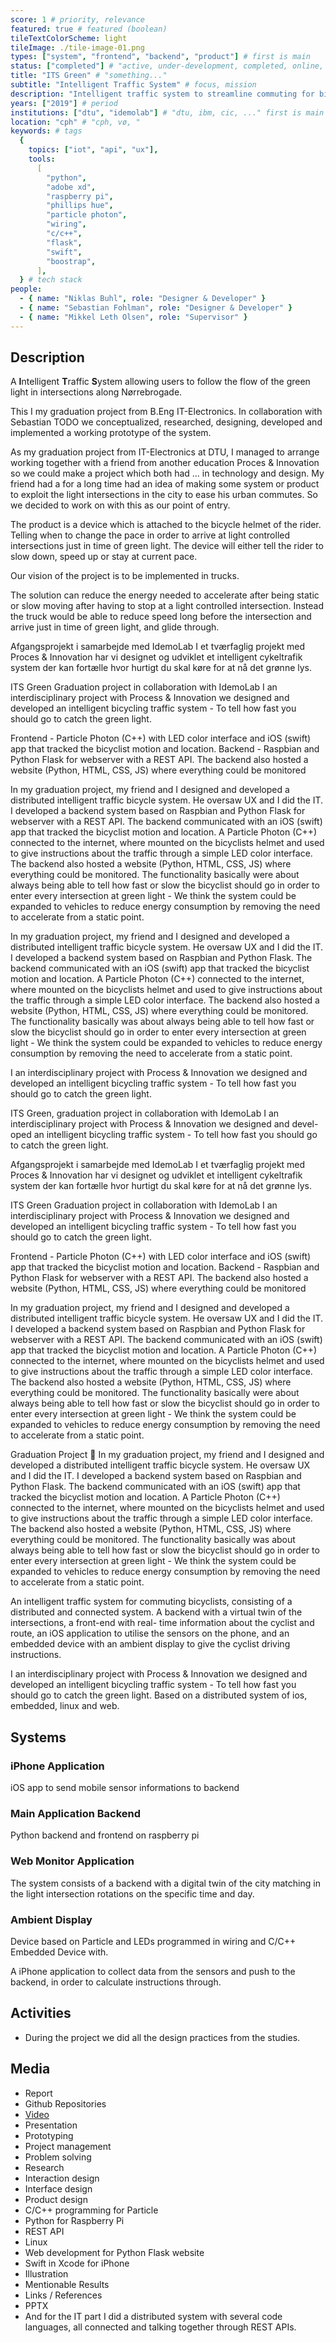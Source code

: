 ```yaml
---
score: 1 # priority, relevance
featured: true # featured (boolean)
tileTextColorScheme: light
tileImage: ./tile-image-01.png
types: ["system", "frontend", "backend", "product"] # first is main
status: ["completed"] # "active, under-development, completed, online, ..."
title: "ITS Green" # "something..."
subtitle: "Intelligent Traffic System" # focus, mission
description: "Intelligent traffic system to streamline commuting for bicyclists through light controlled intersections."
years: ["2019"] # period
institutions: ["dtu", "idemolab"] # "dtu, ibm, cic, ..." first is main
location: "cph" # "cph, vø, "
keywords: # tags
  {
    topics: ["iot", "api", "ux"],
    tools:
      [
        "python",
        "adobe xd",
        "raspberry pi",
        "phillips hue",
        "particle photon",
        "wiring",
        "c/c++",
        "flask",
        "swift",
        "boostrap",
      ],
  } # tech stack
people:
  - { name: "Niklas Buhl", role: "Designer & Developer" }
  - { name: "Sebastian Fohlman", role: "Designer & Developer" }
  - { name: "Mikkel Leth Olsen", role: "Supervisor" }
---
```


<!-- # ITS Green -->

## Description

A **I**ntelligent **T**raffic **S**ystem allowing users to follow the flow of the green light in intersections along Nørrebrogade.

This I my graduation project from B.Eng IT-Electronics. In collaboration with Sebastian TODO we conceptualized, researched, designing, developed and implemented a working prototype of the system.

As my graduation project from IT-Electronics at DTU, I managed to arrange working together with a friend from another education Proces & Innovation so we could make a project which both had … in technology and design.
My friend had a for a long time had an idea of making some system or product to exploit the light intersections in the city to ease his urban commutes. So we decided to work on with this as our point of entry.

The product is a device which is attached to the bicycle helmet of the rider. Telling when to change the pace in order to arrive at light controlled intersections just in time of green light. The device will either tell the rider to slow down, speed up or stay at current pace.

Our vision of the project is to be implemented in trucks.

The solution can reduce the energy needed to accelerate after being static or slow moving after having to stop at a light controlled intersection. Instead the truck would be able to reduce speed long before the intersection and arrive just in time of green light, and glide through.

Afgangsprojekt i samarbejde med IdemoLab
I et tværfaglig projekt med Proces & Innovation har vi designet og udviklet et intelligent cykeltrafik system der kan fortælle hvor hurtigt du skal køre for at nå det grønne lys.

ITS Green Graduation project in collaboration with IdemoLab
I an interdisciplinary project with Process & Innovation we designed and developed an intelligent bicycling traffic system - To tell how fast you should go to catch the green light.

Frontend - Particle Photon (C++) with LED color interface and iOS (swift) app that tracked the bicyclist motion and location.
Backend - Raspbian and Python Flask for webserver with a REST API. The backend also hosted a website (Python, HTML, CSS, JS) where everything could be monitored

In my graduation project, my friend and I designed and developed a distributed intelligent traffic bicycle system. He oversaw UX and I did the IT. I developed a backend system based on Raspbian and Python Flask for webserver with a REST API. The backend communicated with an iOS (swift) app that tracked the bicyclist motion and location. A Particle Photon (C++) connected to the internet, where mounted on the bicyclists helmet and used to give instructions about the traffic through a simple LED color interface. The backend also hosted a website (Python, HTML, CSS, JS) where everything could be monitored. The functionality basically were about always being able to tell how fast or slow the bicyclist should go in order to enter every intersection at green light - We think the system could be expanded to vehicles to reduce energy consumption by removing the need to accelerate from a static point.

In my graduation project, my friend and I designed and developed a distributed intelligent traffic bicycle system. He oversaw UX and I did the IT. I developed a backend system based on Raspbian and Python Flask. The backend communicated with an iOS (swift) app that tracked the bicyclist motion and location. A Particle Photon (C++) connected to the internet, where mounted on the bicyclists helmet and used to give instructions about the traffic through a simple LED color interface. The backend also hosted a website (Python, HTML, CSS, JS) where everything could be monitored. The functionality basically was about always being able to tell how fast or slow the bicyclist should go in order to enter every intersection at green light - We think the system could be expanded to vehicles to reduce energy consumption by removing the need to accelerate from a static point.

I an interdisciplinary project with Process & Innovation we designed and developed an intelligent bicycling traffic system - To tell how fast you should go to catch the green light.

ITS Green, graduation project in collaboration with IdemoLab
I an interdisciplinary project with Process & Innovation we designed and devel- oped an intelligent bicycling traffic system - To tell how fast you should go to catch the green light.

Afgangsprojekt i samarbejde med IdemoLab
I et tværfaglig projekt med Proces & Innovation har vi designet og udviklet et intelligent cykeltrafik system der kan fortælle hvor hurtigt du skal køre for at nå det grønne lys.

ITS Green Graduation project in collaboration with IdemoLab
I an interdisciplinary project with Process & Innovation we designed and developed an intelligent bicycling traffic system - To tell how fast you should go to catch the green light.

Frontend - Particle Photon (C++) with LED color interface and iOS (swift) app that tracked the bicyclist motion and location.
Backend - Raspbian and Python Flask for webserver with a REST API. The backend also hosted a website (Python, HTML, CSS, JS) where everything could be monitored

In my graduation project, my friend and I designed and developed a distributed intelligent traffic bicycle system. He oversaw UX and I did the IT. I developed a backend system based on Raspbian and Python Flask for webserver with a REST API. The backend communicated with an iOS (swift) app that tracked the bicyclist motion and location. A Particle Photon (C++) connected to the internet, where mounted on the bicyclists helmet and used to give instructions about the traffic through a simple LED color interface. The backend also hosted a website (Python, HTML, CSS, JS) where everything could be monitored. The functionality basically were about always being able to tell how fast or slow the bicyclist should go in order to enter every intersection at green light - We think the system could be expanded to vehicles to reduce energy consumption by removing the need to accelerate from a static point.

Graduation Project 🚥
In my graduation project, my friend and I designed and developed a distributed intelligent traffic bicycle system. He oversaw UX and I did the IT. I developed a backend system based on Raspbian and Python Flask. The backend communicated with an iOS (swift) app that tracked the bicyclist motion and location. A Particle Photon (C++) connected to the internet, where mounted on the bicyclists helmet and used to give instructions about the traffic through a simple LED color interface. The backend also hosted a website (Python, HTML, CSS, JS) where everything could be monitored. The functionality basically was about always being able to tell how fast or slow the bicyclist should go in order to enter every intersection at green light - We think the system could be expanded to vehicles to reduce energy consumption by removing the need to accelerate from a static point.

An intelligent traffic system for commuting bicyclists, consisting of a distributed and connected system. A backend with a virtual twin of the intersections, a front-end with real- time information about the cyclist and route, an iOS application to utilise the sensors on the phone, and an embedded device with an ambient display to give the cyclist driving instructions.

I an interdisciplinary project with Process & Innovation we designed and developed an intelligent bicycling traffic system - To tell how fast you should go to catch the green light. Based on a distributed system of ios, embedded, linux and web.

## Systems

### iPhone Application

iOS app to send mobile sensor informations to backend

### Main Application Backend

Python backend and frontend on raspberry pi

### Web Monitor Application

The system consists of a backend with a digital twin of the city matching in the light intersection rotations on the specific time and day.

### Ambient Display

Device based on Particle and LEDs programmed in wiring and C/C++
Embedded Device with.

A iPhone application to collect data from the sensors and push to the backend, in order to calculate instructions through.

## Activities

- During the project we did all the design practices from the studies.

## Media

- Report
- Github Repositories
- [Video](https://vimeo.com/613893189)
- Presentation
- Prototyping
- Project management
- Problem solving
- Research
- Interaction design
- Interface design
- Product design
- C/C++ programming for Particle
- Python for Raspberry Pi
- REST API
- Linux
- Web development for Python Flask website
- Swift in Xcode for iPhone
- Illustration
- Mentionable Results
- Links / References
- PPTX
- And for the IT part I did a distributed system with several code languages, all connected and talking together through REST APIs.
